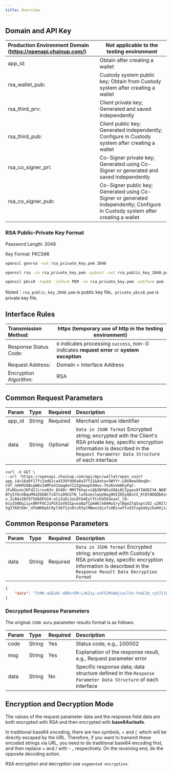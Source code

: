 ---
title: Overview
---

## Domain and API Key


| Production Environment Domain (https://openapi.chainup.com/) | Not applicable to the testing environment    |
| :------------------------------------------------------------------------ | ------------------------------------------------- |
| app_id:                                                                   | Obtain after creating a wallet                                  |
| rsa_wallet_pub:                                                           | Custody system public key; Obtain from Custody system after creating a wallet    |
| rsa_third_prv:                                                            | Client private key; Generated and saved independently                          |
| rsa_third_pub:                                                            | Client public key; Generated independently; Configure in Custody system after creating a wallet |
| rsa_co_signer_pri:                                                        | Co-Signer private key; Generated using Co-Signer or generated and saved independently    |
| rsa_co_signer_pub:                                                        | Co-Signer public key; Generated using Co-Signer or generated independently; Configure in Custody system after creating a wallet |


### RSA Public-Private Key Format

Password Length: 2048

Key Format: PKCS#8

```sh
openssl genrsa -out rsa_private_key.pem 2048

openssl rsa -in rsa_private_key.pem -pubout -out rsa_public_key_2048.pem

openssl pkcs8 -topk8 -inform PEM -in rsa_private_key.pem -outform pem -nocrypt -out private_pkcs8.pem
```

Noted：`rsa_public_key_2048.pem` is public key file，`private_pkcs8.pem` is private key file.

## Interface Rules

| Transmission Method: | https (temporary use of http in the testing environment)                           |
| :--------------------- | ------------------------------------------------------ |
| Response Status Code: | `0` indicates processing `success`, non-0 indicates **request error** or **system exception** |
| Request Address:     | Domain + Interface Address                                          |
| Encryption Algorithm: | RSA                                                   |


## Common Request Parameters

| Param  | Type   | Required | Description                                               |
| :----- | :----- | :------- | :-------------------------------------------------------- |
| app_id | String | Required | Merchant unique identifier                                |
| data   | String | Optional | `Data in JSON format` Encrypted string; encrypted with the Client's RSA private key, specific encryption information is described in the `Request Parameter Data Structure` of each interface |

```curl
curl -X GET \
--url 'https://openapi.chainup.com/api/mpc/wallet/open_coin?app_id=16a9f17fc2ad61ca4339fdd6a8a37f21&data=SWYYr-LBVAmaS0eq8n-CUT_nHkM3OBxyWOsImMTe41UaqAoYI2ZghmaphXHov-7hsRsVmOhyPqC-JFuRGvonJKFd2Jirxv6Vn_8V40r_MMYTkhqcviQbZWYW5xX8Ai8CIpqas9fIWVDIYA_NKBl0UCJpwGxscxLNpjq5Z8-BTyIYDsVBquM9zEQGBCfcA7szD9n2fN_loSkoexlwqV8wg9HIZO5yQ6utZ_Kt0lNDQQb8zn8BwfAvsEsbJlOINUAqhxh1vV_AJ4bXn2uYx8TaYcBht-n_ZcBdxIDt975dbOFUiH-oCzIuDi1oLDtb4EylfCvhU5E4ozel_lQ-6cyIG0Dqiiyx0RFFOCJzPSXIoV031pvoa8pTCpkWklh8mRw1rylBgeZtqSxpnJO2_u2RIlXq6Hs8Yly9CmhIXaSrUgPir0h6xVxlf4VC6PFVCkiiTlp0kZ_H_UbKm0nUis3v3U2sflWJ2C449waSrikhuxVrFAQ6PQmrFVCAE6MYXNrFXJQuam2HAIQNSGbFQjspw8b_bXyfyZMGZ3K2oBC4I_v3eETTdPe0pfSNJb-5g37K0tOAr_UFbWK8pkC8yl56fSjn8tcR3yCRWwoi8jxTcUBiswTtvXZtzgG4dyzkaHXjsZjSGiywXSqP76VZWlyOmAx6IDSViLcPLPISdU3ruCI'
```


## Common Response Parameters

| Param | Type   | Required | Description                                               |
| :---- | :----- | :------- | :-------------------------------------------------------- |
| data  | String | Required | `Data in JSON format` Encrypted string; encrypted with Custody's RSA private key, specific encryption information is described in the `Response Result Data Decryption Format` |

```json
{
    "data": "ItMK-uGEuHC-d8RsrEM-LxKZzy-osF5JMsBAjioLTzU-YnACZm_ryS7ilW8MMpjBWpxx_DYE5T5w9G8pAy-X-Fxb8mJafpdRLDLi0U2i2tjDGWgaVd0bmmb2-1meSuyS-ggdsN2R9rZtK6SSbBlTG32I4fMhL0WrppREfnRF7IdzRYVveA1j0ZYKHYGZbu_aT4lft9KxJqTJfFyxAvV96iQ-WcWNe4aygyTueSM_HbRrvaozakCytpJi2R8jnHDyV_Y7KiF6Ucd_kV9eqvqlwGHyxPUJIrvtOhXF3No7flrvrEnLLjSxpiHPVgJwkIqPzG8ICB4ilVpJnKmqxZsJJw"
}
```

### Decrypted Response Parameters

The original `JSON data` parameter results format is as follows:

| Param | Type   | Required | Description                                               |
| :---- | :----- | :------- | :-------------------------------------------------------- |
| code  | String | Yes      | Status code, e.g., 100002                                |
| msg   | String | Yes      | Explanation of the response result, e.g., Request parameter error |
| data  | String | No       | Specific response data; data structure defined in the `Response Parameter Data Structure` of each interface |


## Encryption and Decryption Mode

The values of the request parameter data and the response field data are both encrypted with RSA and then encrypted with **base64urlsafe**.

<Warning>
In traditional base64 encoding, there are two symbols, + and /, which will be directly escaped by the URL. Therefore, if you want to transmit these encoded strings via URL, you need to do traditional base64 encoding first, and then replace + and / with - _ respectively. On the receiving end, do the opposite decoding action.

RSA encryption and decryption use `segmented encryption`.
</Warning>